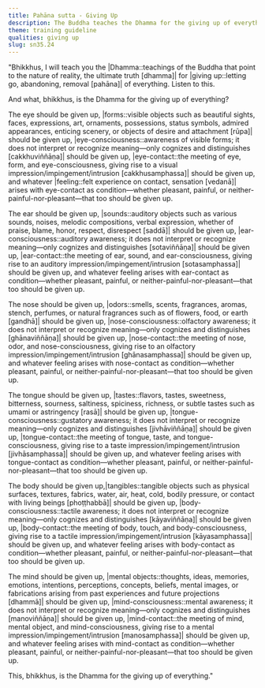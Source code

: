 ```yaml
---
title: Pahāna sutta - Giving Up
description: The Buddha teaches the Dhamma for the giving up of everything based on the six sense bases and the process leading up to the arising of feeling and perception.
theme: training guideline
qualities: giving up
slug: sn35.24
---
```


"Bhikkhus, I will teach you the |Dhamma::teachings of the Buddha that point to the nature of reality, the ultimate truth [dhamma]| for |giving up::letting go, abandoning, removal [pahāna]| of everything. Listen to this.

And what, bhikkhus, is the Dhamma for the giving up of everything?

The eye should be given up, |forms::visible objects such as beautiful sights, faces, expressions, art, ornaments, possessions, status symbols, admired appearances, enticing scenery, or objects of desire and attachment [rūpa]| should be given up, |eye-consciousness::awareness of visible forms; it does not interpret or recognize meaning—only cognizes and distinguishes [cakkhuviññāṇa]| should be given up, |eye-contact::the meeting of eye, form, and eye-consciousness, giving rise to a visual impression/impingement/intrusion [cakkhusamphassa]| should be given up, and whatever |feeling::felt experience on contact, sensation [vedanā]| arises with eye-contact as condition—whether pleasant, painful, or neither-painful-nor-pleasant—that too should be given up.

The ear should be given up, |sounds::auditory objects such as various sounds, noises, melodic compositions, verbal expression, whether of praise, blame, honor, respect, disrespect [saddā]| should be given up, |ear-consciousness::auditory awareness; it does not interpret or recognize meaning—only cognizes and distinguishes [sotaviññāṇa]| should be given up, |ear-contact::the meeting of ear, sound, and ear-consciousness, giving rise to an auditory impression/impingement/intrusion [sotasamphassa]| should be given up, and whatever feeling arises with ear-contact as condition—whether pleasant, painful, or neither-painful-nor-pleasant—that too should be given up.

The nose should be given up, |odors::smells, scents, fragrances, aromas, stench, perfumes, or natural fragrances such as of flowers, food, or earth [gandhā]| should be given up, |nose-consciousness::olfactory awareness; it does not interpret or recognize meaning—only cognizes and distinguishes [ghānaviññāṇa]| should be given up, |nose-contact::the meeting of nose, odor, and nose-consciousness, giving rise to an olfactory impression/impingement/intrusion [ghānasamphassa]| should be given up, and whatever feeling arises with nose-contact as condition—whether pleasant, painful, or neither-painful-nor-pleasant—that too should be given up.

The tongue should be given up, |tastes::flavors, tastes, sweetness, bitterness, sourness, saltiness, spiciness, richness, or subtle tastes such as umami or astringency [rasā]| should be given up, |tongue-consciousness::gustatory awareness; it does not interpret or recognize meaning—only cognizes and distinguishes [jivhāviññāṇa]| should be given up, |tongue-contact::the meeting of tongue, taste, and tongue-consciousness, giving rise to a taste impression/impingement/intrusion [jivhāsamphassa]| should be given up, and whatever feeling arises with tongue-contact as condition—whether pleasant, painful, or neither-painful-nor-pleasant—that too should be given up.

The body should be given up,|tangibles::tangible objects such as physical surfaces, textures, fabrics, water, air, heat, cold, bodily pressure, or contact with living beings [phoṭṭhabbā]| should be given up, |body-consciousness::tactile awareness; it does not interpret or recognize meaning—only cognizes and distinguishes [kāyaviññāṇa]| should be given up, |body-contact::the meeting of body, touch, and body-consciousness, giving rise to a tactile impression/impingement/intrusion [kāyasamphassa]| should be given up, and whatever feeling arises with body-contact as condition—whether pleasant, painful, or neither-painful-nor-pleasant—that too should be given up.

The mind should be given up, |mental objects::thoughts, ideas, memories, emotions, intentions, perceptions, concepts, beliefs, mental images, or fabrications arising from past experiences and future projections [dhammā]| should be given up, |mind-consciousness::mental awareness; it does not interpret or recognize meaning—only cognizes and distinguishes [manoviññāṇa]| should be given up, |mind-contact::the meeting of mind, mental object, and mind-consciousness, giving rise to a mental impression/impingement/intrusion [manosamphassa]| should be given up, and whatever feeling arises with mind-contact as condition—whether pleasant, painful, or neither-painful-nor-pleasant—that too should be given up.

This, bhikkhus, is the Dhamma for the giving up of everything."